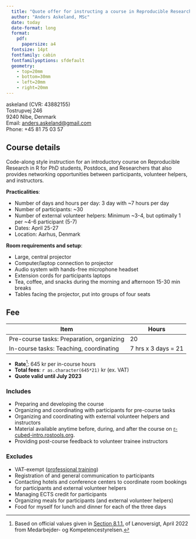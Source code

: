 ```yaml
---
  title: "Quote offer for instructing a course in Reproducible Research in R"
  author: "Anders Askeland, MSc"
  date: today
  date-format: long
  format:
    pdf:
      papersize: a4
  fontsize: 14pt
  fontfamily: cabin
  fontfamilyoptions: sfdefault
  geometry:
    - top=20mm
    - bottom=30mm
    - left=20mm
    - right=20mm
---
```


| askeland (CVR: 43882155)
| Tostrupvej 246
| 9240 Nibe, Denmark
| Email: [anders.askeland\@gmail.com](mailto:anders.askeland@gmail.com){.email}
| Phone: +45 81 75 03 57

## Course details

Code-along style instruction for an introductory course on Reproducible
Research in R for PhD students, Postdocs, and Researchers that also
provides networking opportunities between participants, volunteer
helpers, and instructors.

**Practicalities**:

-   Number of days and hours per day: 3 day with \~7 hours per day
-   Number of participants: \~30
-   Number of external volunteer helpers: Minimum \~3-4, but optimally 1
    per \~4-6 participant (5-7)
-   Dates: April 25-27
-   Location: Aarhus, Denmark

**Room requirements and setup**:

-   Large, central projector
-   Computer/laptop connection to projector
-   Audio system with hands-free microphone headset
-   Extension cords for participants laptops
-   Tea, coffee, and snacks during the morning and afternoon 15-30 min
    breaks
-   Tables facing the projector, put into groups of four seats

## Fee

| Item                                      | Hours               |
|-------------------------------------------|---------------------|
| Pre-course tasks: Preparation, organizing | 20                  |
| In-course tasks: Teaching, coordinating   | 7 hrs x 3 days = 21 |

-   **Rate**[^quote-1]: 645 kr per in-course hours
-   **Total fees**: `r as.character(645*21)` kr (ex. VAT)
-   **Quote valid until July 2023**

[^quote-1]: Based on official values given in [Section
    8.1.1.](https://medst.dk/publikationer/2022/april/loenoversigt-1-april-2022/)
    of Lønoversigt, April 2022 from Medarbejder- og Kompetencestyrelsen.

### Includes

<!-- - Accommodation for the night before course starts and for the nights during the course (3 nights total).  -->

-   Preparing and developing the course
-   Organizing and coordinating with participants for pre-course tasks
-   Organizing and coordinating with external volunteer helpers and
    instructors
-   Material available anytime before, during, and after the course on
    [r-cubed-intro.rostools.org](https://r-cubed-intro.rostools.org/).
-   Providing post-course feedback to volunteer trainee instructors

### Excludes

-   VAT-exempt ([professional
    training](https://skat.dk/data.aspx?oid=2244395))
-   Registration of and general communication to participants
-   Contacting hotels and conference centers to coordinate room bookings
    for participants and external volunteer helpers
-   Managing ECTS credit for participants
-   Organizing meals for participants (and external volunteer helpers)
-   Food for myself for lunch and dinner for each of the three days

<!-- ## Terms of Agreement -->

<!-- ### Sickness -->
